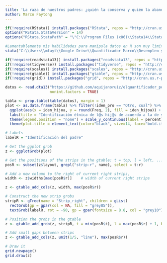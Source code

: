 ```yaml
---
title: 'La raza de nuestros padres: ¿quién la conserva y quién la abandona?'
author: Marco Faytong
---
```

```r
if(!require(RStata)) install.packages("RStata", repos = "http://cran.us.r-project.org")
options("RStata.StataVersion" = 14)
options("RStata.StataPath" = "\"C:\\Program Files (x86)\\Stata14\\StataSE-64\"")
```

```r
#Lamentablemente mis habilidades para manipula datos en R son muy limitadas, uso Stata en su mayoría. Por eso, todo el "data mangement" lo he hecho en Stata. Solo la última parte que es una visualización está en R. 
stata("C:\\Users\\mfayt\\Google Drive\\Quantificador Marco\\Desempleo y autoidentificación étnica\\Autoidentificación étnica padres a hijos.do")
```

```r
if(!require(readstata13)) install.packages("readstata13", repos = "http://cran.us.r-project.org")
if(!require(tidyverse)) install.packages("tidyverse", repos = "http://cran.us.r-project.org")
if(!require(scales)) install.packages("scales", repos = "http://cran.us.r-project.org")
if(!require(gtable)) install.packages("gtable", repos = "http://cran.us.r-project.org")
if(!require(grid)) install.packages("grid", repos = "http://cran.us.r-project.org")

datos <- read.dta13("https://github.com/aquijanoruiz/elquantificador_posts/raw/master/socioeconomia/2020-07-12-la-raza-de-nuestros-padres/2020-07-12-la-raza-de-nuestros-padres.dta",
                    nonint.factors = TRUE)

tabla <- prop.table(table(datos), margin = 1)
plot <- as.data.frame(tabla) %>% filter(!iden_pro == "Otro, cual") %>% filter(!iden_hijoa == "Otro, cual") %>% 
  ggplot(aes(x = iden_hijoa, y = round(Freq, 2), fill = iden_hijoa)) + geom_bar(stat="identity") + facet_grid(iden_pro~.) +
  labs(title = "Identificación étnica de l@s hij@s de acuerdo a la de sus padres", x = "Identidicación del hij@", y = "") + 
  theme(legend.position = "none") + scale_y_continuous(label = percent) +
  theme(plot.title = element_text(color="black", size=14, face="bold.italic"))

# Labels 
labelR = "Identificación del padre"

# Get the ggplot grob
z <- ggplotGrob(plot)

# Get the positions of the strips in the gtable: t = top, l = left, ...
posR <- subset(z$layout, grepl("strip-r", name), select = t:r)

# Add a new column to the right of current right strips, 
width <- z$widths[max(posR$r)]    # width of current right strips

z <- gtable_add_cols(z, width, max(posR$r))

# Construct the new strip grobs
stripR <- gTree(name = "Strip_right", children = gList(
  rectGrob(gp = gpar(col = NA, fill = "grey85")),
  textGrob(labelR, rot = -90, gp = gpar(fontsize = 8.8, col = "grey10"))))

# Position the grobs in the gtable
z <- gtable_add_grob(z, stripR, t = min(posR$t), l = max(posR$r) + 1, b = max(posR$b), name = "strip-right")

# Add small gaps between strips
z <- gtable_add_cols(z, unit(1/5, "line"), max(posR$r))

# Draw it
grid.newpage()
grid.draw(z)
```